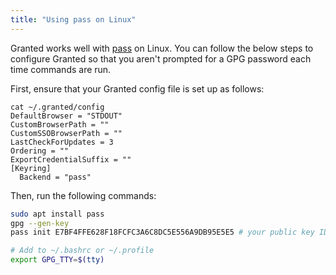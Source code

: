 ```yaml
---
title: "Using pass on Linux"
---
```


Granted works well with [pass](https://www.passwordstore.org/) on Linux. You can follow the below steps to configure Granted so that you aren't prompted for a GPG password each time commands are run.

First, ensure that your Granted config file is set up as follows:

```
cat ~/.granted/config
DefaultBrowser = "STDOUT"
CustomBrowserPath = ""
CustomSSOBrowserPath = ""
LastCheckForUpdates = 3
Ordering = ""
ExportCredentialSuffix = ""
[Keyring]
  Backend = "pass"
```

Then, run the following commands:

```bash
sudo apt install pass
gpg --gen-key
pass init E7BF4FFE628F18FCFC3A6C8DC5E556A9DB95E5E5 # your public key ID from previous step

# Add to ~/.bashrc or ~/.profile
export GPG_TTY=$(tty)
```
